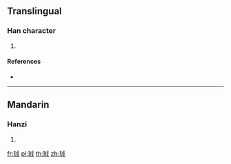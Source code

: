 {{character info/new}}
==Translingual==

===Han character===
{{Han char|rn=96|rad=玉|as=06|sn=10|four=|canj=MGIHM|ids=⿰𤣩戌}}

# {{defn|Han|sort=玉06}}

====References====
* {{Han ref|kx=0731.170|dkj=20974|dj=1142.280|hdz=21110.050|uh=73EC|ud=29676}}

----

==Mandarin==

===Hanzi===
{{cmn-hanzi|pin=[[xù]] ([[xu4]])|wg=hsü<sup>4</sup>}}

# {{defn|lang=cmn|sort=玉06}}

[[fr:珬]]
[[pl:珬]]
[[th:珬]]
[[zh:珬]]